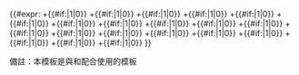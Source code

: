 {{#expr:
+{{#if:{{{1|}}}|1|0}}
+{{#if:{{{2|}}}|1|0}}
+{{#if:{{{3|}}}|1|0}}
+{{#if:{{{4|}}}|1|0}}
+{{#if:{{{5|}}}|1|0}}
+{{#if:{{{6|}}}|1|0}}
+{{#if:{{{7|}}}|1|0}}
+{{#if:{{{8|}}}|1|0}}
+{{#if:{{{9|}}}|1|0}}
+{{#if:{{{10|}}}|1|0}}
+{{#if:{{{11|}}}|1|0}}
+{{#if:{{{12|}}}|1|0}}
+{{#if:{{{13|}}}|1|0}}
+{{#if:{{{14|}}}|1|0}}
+{{#if:{{{15|}}}|1|0}}
+{{#if:{{{16|}}}|1|0}}
+{{#if:{{{17|}}}|1|0}}
+{{#if:{{{18|}}}|1|0}}
+{{#if:{{{19|}}}|1|0}}
+{{#if:{{{20|}}}|1|0}}
}}<noinclude>
;備註：本模板是與{{tl|Start tab}}和{{tl|End tab}}配合使用的模板
</noinclude>